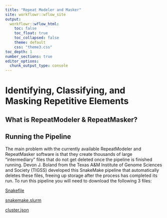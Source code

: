 ```yaml
---
title: "Repeat Modeler and Masker"
site: workflowr::wflow_site
output:
  workflowr::wflow_html:
    toc: false
    toc_float: true
    toc_collapsed: false
    theme: default
    css: "theme3.css"
toc_depth: 1
number_sections: true
editor_options:
  chunk_output_type: console
---
```


# Identifying, Classifying, and Masking Repetitive Elements {.tabset}

## What is RepeatModeler & RepeatMasker?

## Running the Pipeline
The main problem with the currently available RepeatModeler and RepeatMasker software is that they create thousands of large "intermediary" files that do not get deleted once the pipeline is finished running. Devon J. Boland from the Texas A&M Institute of Genome Sciences and Society (TIGSS) developed this SnakeMake pipeline that automatically deletes these files, freeing up storage after the process has completed its run. To run this pipeline you will need to download the following 3 files:

<a href="/docs/assets/Snakefile" download="Snakefile">
Snakefile
</a>

<a href="/docs/assets/snakemake.slurm" download="snakemake.slurm">
snakemake.slurm
</a>

<a href="/docs/assets/cluster.json" download="cluster.json">
cluster.json
</a>
